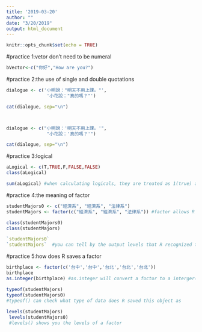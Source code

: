 ```yaml
---
title: '2019-03-20'
author: ""
date: "3/20/2019"
output: html_document
---
```


```r
knitr::opts_chunk$set(echo = TRUE)
```

#practice 1:vetor don't need to be numeral
```r
bVector<-c("你好","How are you?")
```


#practice 2:the use of single and double quotations
```r
dialogue <- c('小明說："明天不用上課。"',
               '小花說："真的嗎？"')

cat(dialogue, sep="\n")



dialogue <- c("小明說：'明天不用上課。'",
               "小花說：'真的嗎？'")

cat(dialogue, sep="\n")
```


#practice 3:logical
```r
aLogical <- c(T,TRUE,F,FALSE,FALSE)
class(aLogical)

sum(aLogical) #when calculating logicals, they are treated as 1(true) and 0(false)
```
#practice 4:the meaning of factor
```r
studentMajors0 <- c("經濟系", "經濟系", "法律系")
studentMajors <- factor(c("經濟系", "經濟系", "法律系")) #factor allows R to tell the difference between 經濟&法律

class(studentMajors0)
class(studentMajors) 

`studentMajors0` 
`studentMajors`  #you can tell by the output levels that R recognized the difference

```

#practice 5:how does R saves a factor
```r
birthplace <- factor(c('台中','台中','台北','台北','台北'))
birthplace
as.integer(birthplace) #as.integer will convert a foctor to a interger(R saves a factor as a integer ), if you want to convert to numeric, use as.numeric
```

```r
typeof(studentMajors) 
typeof(studentMajors0)
#typeof() can check what type of data does R saved this object as
 
levels(studentMajors)
 levels(studentMajors0)
 #levels() shows you the levels of a factor
```

```r

```

```r

```

```r

```

```r

```

